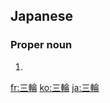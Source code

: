==Japanese==
{{ja-kanjitab|み|わ|yomi=kun}}

===Proper noun===
{{ja-pos|proper|みわ}}

# {{surname|lang=ja|sort=みわ}}

[[fr:三輪]]
[[ko:三輪]]
[[ja:三輪]]